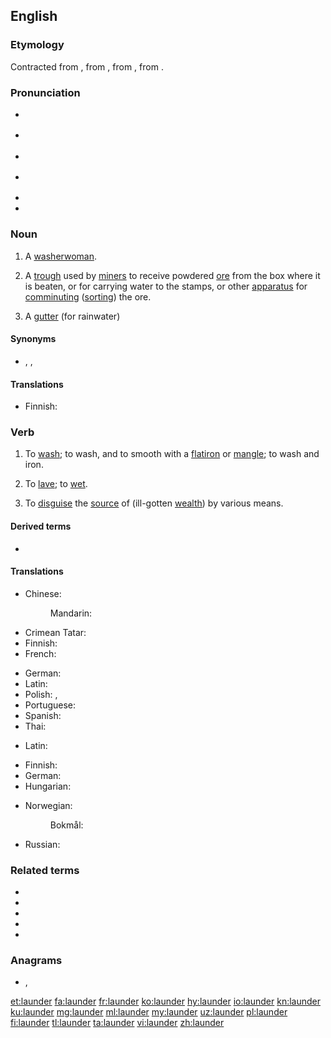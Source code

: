 {{was wotd|2007|October|5}}
==English==
{{wikipedia|dab=launder}}

===Etymology===
Contracted from {{etyl|enm|en}} {{m|enm|lavender}}, from {{etyl|fro|en}} {{m|fro|lavandiere}}, from {{etyl|LL.|en}} {{m|la|lavandena}}, from {{etyl|la|en}} {{m|la|lavō||I wash}}.

===Pronunciation===
* {{a|RP}} {{IPA|/ˈlɔːndə/|lang=en}}
* {{a|some accents}} {{IPA|/ˈlɑːndə(ɹ)/|lang=en}}
* {{a|US}} {{IPA|/ˈlɔndɚ/|lang=en}}
* {{a|cot-caught}} {{IPA|/ˈlɑndɚ/|lang=en}}
* {{audio|en-us-launder.ogg|Audio (US)|lang=en}}
* {{rhymes|ɔːndə(ɹ)|ɑːndə(ɹ)|lang=en}}

===Noun===
{{en-noun}}

# {{label|en|obsolete}} A [[washerwoman]].
# {{label|en|mining}} A [[trough]] used by [[miner]]s to receive powdered [[ore]] from the box where it is beaten, or for carrying water to the stamps, or other [[apparatus]] for [[comminuting]] ([[sorting]]) the ore.
# A [[gutter]] (for rainwater)

====Synonyms====
* {{sense|washerwoman}} {{l|en|launderer}}, {{l|en|laundress}}, {{l|en|washerwoman}}

====Translations====
{{trans-see|washerwoman}}

{{trans-top|trough used by miners}}
* Finnish: {{t+|fi|ränni}}
{{trans-mid}}
{{trans-bottom}}

===Verb===
{{en-verb}}

# To [[wash]]; to wash, and to smooth with a [[flatiron]] or [[mangle]]; to wash and iron.
# {{label|en|obsolete}} To [[lave]]; to [[wet]].
# {{label|en|money}} To [[disguise]] the [[source]] of (ill-gotten [[wealth]]) by various means.

====Derived terms====
* {{l|en|money laundering}}

====Translations====
{{trans-top|to wash and iron}}
* Chinese:
*: Mandarin: {{t+|cmn|洗|sc=Hani}}
* Crimean Tatar: {{t|crh|yuvmaq}}
* Finnish: {{t|fi|[[pyykätä]] [[ja]] [[silittää]]}}
* French: {{t+|fr|blanchir}}
{{trans-mid}}
* German: {{t+|de|waschen}}
* Latin: {{t|la|lavō}}
* Polish: {{t+|pl|prać}}, {{t|pl|uprać}}
* Portuguese: {{t+|pt|lavar}}
* Spanish: {{t+|es|lavar}}
* Thai: {{t|th|ซักอบรีด|sc=Thai}}
{{trans-bottom}}

{{trans-top|to wet}}
* Latin: {{t|la|lavō}}
{{trans-mid}}
{{trans-bottom}}

{{trans-top|to disguise the source of}}
* Finnish: {{t+|fi|pestä}}
* German: {{t+|de|waschen}}
* Hungarian: {{t|hu|pénzt mos}}
{{trans-mid}}
* Norwegian:
*: Bokmål: {{t|nb|hvitvaske}}
* Russian: {{t+|ru|отмывать}}
{{trans-bottom}}

===Related terms===
* {{l|en|launderer}}
* {{l|en|launderette}}
* {{l|en|laundress}}
* {{l|en|laundry}}
* {{l|en|lave}}

===Anagrams===
* {{l|en|Arundel}}, {{l|en|lurdane}}

[[et:launder]]
[[fa:launder]]
[[fr:launder]]
[[ko:launder]]
[[hy:launder]]
[[io:launder]]
[[kn:launder]]
[[ku:launder]]
[[mg:launder]]
[[ml:launder]]
[[my:launder]]
[[uz:launder]]
[[pl:launder]]
[[fi:launder]]
[[tl:launder]]
[[ta:launder]]
[[vi:launder]]
[[zh:launder]]